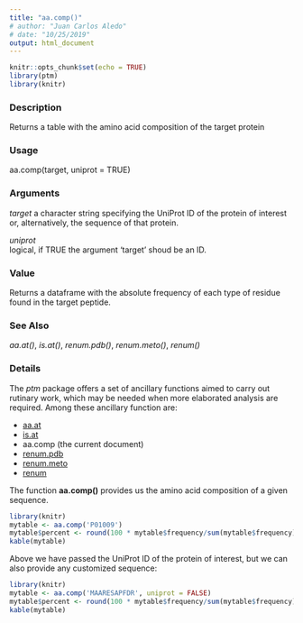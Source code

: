 ```yaml
---
title: "aa.comp()"
# author: "Juan Carlos Aledo"
# date: "10/25/2019"
output: html_document
---
```


```r
knitr::opts_chunk$set(echo = TRUE)
library(ptm)
library(knitr)
```

### Description
Returns a table with the amino acid composition of the target protein

### Usage
aa.comp(target, uniprot = TRUE)

### Arguments

_target_	a character string specifying the UniProt ID of the protein of interest or, alternatively, the sequence of that protein.

_uniprot_	
logical, if TRUE the argument 'target' shoud be an ID.

### Value
Returns a dataframe with the absolute frequency of each type of residue found in the target peptide.

### See Also
_aa.at()_, _is.at()_, _renum.pdb()_, _renum.meto()_, _renum()_

### Details

The _ptm_ package offers a set of ancillary functions aimed to carry out rutinary work, which may be needed when more elaborated analysis are required. Among these ancillary function are:

* [aa.at](./aa.at)
* [is.at](./is.at)
* aa.comp (the current document)
* [renum.pdb](./renum.pdb)
* [renum.meto](./renum.meto)
* [renum](./renum)


The function **aa.comp()** provides us the amino acid composition of a given sequence.

```r
library(knitr)
mytable <- aa.comp('P01009')
mytable$percent <- round(100 * mytable$frequency/sum(mytable$frequency), 1)                
kable(mytable)
```

Above we have passed the UniProt ID of the protein of interest, but we can also provide any customized sequence:

```r
library(knitr)
mytable <- aa.comp('MAARESAPFDR', uniprot = FALSE)
mytable$percent <- round(100 * mytable$frequency/sum(mytable$frequency), 1)                
kable(mytable)
```



